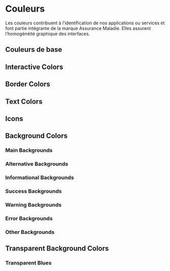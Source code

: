 
<Meta title="DesignTokens/Couleurs" />

# Couleurs

Les couleurs contribuent à l’identification de nos applications ou services et font partie intégrante de la marque Assurance Maladie. Elles assurent l’homogénéité graphique des interfaces.

## Couleurs de base
<ColorPalette className="vertical-palette">
    <ColorItem title="Primary" colors={{ primary: cnamColorsTokens.blue.base }} />
    <ColorItem title="Secondary" colors={{ secondary: cnamColorsTokens.cyan.darken40 }} />
    <ColorItem title="Accent" colors={{ accent: cnamColorsTokens.cyan.base }} />
    <ColorItem title="Error" colors={{ error: cnamColorsTokens.orange.darken20 }} />
    <ColorItem title="Info" colors={{ info: cnamColorsTokens.blue.base }} />
    <ColorItem title="Success" colors={{ success: cnamColorsTokens.green.base }} />
    <ColorItem title="Warning" colors={{ warning: cnamColorsTokens.yellow.base }} />
    <ColorItem title="Risque Pro" colors={{ risquePro: cnamColorsTokens.brick.base }} />
</ColorPalette>

## Interactive Colors
<ColorPalette className="vertical-palette">
    <ColorItem title="Default" colors={{ interactiveDefault: cnamLightTheme.interactiveDefault }} />
    <ColorItem title="Hover" colors={{ interactiveHover: cnamLightTheme.interactiveHover }} />
    <ColorItem title="Pressed" colors={{ interactivePressed: cnamLightTheme.interactivePressed }} />
    <ColorItem title="Focus" colors={{ interactiveFocus: cnamLightTheme.interactiveFocus }} />
    <ColorItem title="Disabled" colors={{ interactiveDisabled: cnamLightTheme.interactiveDisabled }} />
    <ColorItem title="Hover On Selected" colors={{ interactiveHoverOnSelected: cnamLightTheme.interactiveHoverOnSelected }} />
</ColorPalette>

## Border Colors
<ColorPalette className="vertical-palette">
    <ColorItem title="Darker" colors={{ borderDarker: cnamLightTheme.borderDarker }} />
    <ColorItem title="Base" colors={{ borderBase: cnamLightTheme.borderBase }} />
    <ColorItem title="Subdued" colors={{ borderSubdued: cnamLightTheme.borderSubdued }} />
    <ColorItem title="Accent" colors={{ borderAccent: cnamLightTheme.borderAccent }} />
    <ColorItem title="Accent Contrasted" colors={{ borderAccentContrasted: cnamLightTheme.borderAccentContrasted }} />
    <ColorItem title="Accent On Dark" colors={{ borderAccentOnDark: cnamLightTheme.borderAccentOnDark }} />
    <ColorItem title="Info" colors={{ borderInfo: cnamLightTheme.borderInfo }} />
    <ColorItem title="Success" colors={{ borderSuccess: cnamLightTheme.borderSuccess }} />
    <ColorItem title="Warning" colors={{ borderWarning: cnamLightTheme.borderWarning }} />
    <ColorItem title="Error" colors={{ borderError: cnamLightTheme.borderError }} />
    <ColorItem title="On Dark" colors={{ borderOnDark: cnamLightTheme.borderOnDark }} />
    <ColorItem title="Disabled" colors={{ borderDisabled: cnamLightTheme.borderDisabled }} />
    <ColorItem title="Disabled On Dark" colors={{ borderDisabledOnDark: cnamLightTheme.borderDisabledOnDark }} />
</ColorPalette>

## Text Colors
<ColorPalette className="vertical-palette">
    <ColorItem title="Base" colors={{ textBase: cnamLightTheme.textBase }} />
    <ColorItem title="Accent" colors={{ textAccent: cnamLightTheme.textAccent }} />
    <ColorItem title="Accent Contrasted" colors={{ textAccentContrasted: cnamLightTheme.textAccentContrasted }} />
    <ColorItem title="Subdued" colors={{ textSubdued: cnamLightTheme.textSubdued }} />
    <ColorItem title="Info" colors={{ textInfo: cnamLightTheme.textInfo }} />
    <ColorItem title="Success" colors={{ textSuccess: cnamLightTheme.textSuccess }} />
    <ColorItem title="Warning" colors={{ textWarning: cnamLightTheme.textWarning }} />
    <ColorItem title="Error" colors={{ textError: cnamLightTheme.textError }} />
    <ColorItem title="Disabled" colors={{ textDisabled: cnamLightTheme.textDisabled }} />
    <ColorItem title="On Dark" colors={{ textOnDark: cnamLightTheme.textOnDark }} />
    <ColorItem title="Subdued On Dark" colors={{ textSubduedOnDark: cnamLightTheme.textSubduedOnDark }} />
    <ColorItem title="Disabled On Dark" colors={{ textDisabledOnDark: cnamLightTheme.textDisabledOnDark }} />
</ColorPalette>

## Icons
<ColorPalette>
    <ColorItem title="Base" colors={{ textBase: cnamLightTheme.iconBase }} />
    <ColorItem title="Subdued" colors={{ textSubdued: cnamLightTheme.iconSubdued }} />
    <ColorItem title="Subdued On Dark" colors={{ textSubduedOnDark: cnamLightTheme.iconSubduedOnDark }} />
    <ColorItem title="Accent" colors={{ textAccent: cnamLightTheme.iconAccent }} />
    <ColorItem title="Accent Contrasted" colors={{ textAccentContrasted: cnamLightTheme.iconAccentContrasted }} />
    <ColorItem title="Info" colors={{ textInfo: cnamLightTheme.iconInfo }} />
    <ColorItem title="Success" colors={{ textSuccess: cnamLightTheme.iconSuccess }} />
    <ColorItem title="Warning" colors={{ textWarning: cnamLightTheme.iconWarning }} />
    <ColorItem title="Error" colors={{ textError: cnamLightTheme.iconError }} />
    <ColorItem title="On Dark" colors={{ textOnDark: cnamLightTheme.iconOnDark }} />
    <ColorItem title="Disabled" colors={{ textDisabled: cnamLightTheme.iconDisabled }} />
    <ColorItem title="Disabled On Dark" colors={{ textDisabledOnDark: cnamLightTheme.iconDisabledOnDark }} />
</ColorPalette>

## Background Colors

### Main Backgrounds
<ColorPalette className="vertical-palette">
    <ColorItem title="Main" colors={{ backgroundMain: cnamLightTheme.backgroundMain }} />
    <ColorItem title="Surface" colors={{ backgroundSurface: cnamLightTheme.backgroundSurface }} />
    <ColorItem title="Surface Alt" colors={{ backgroundSurfaceAlt: cnamLightTheme.backgroundSurfaceAlt }} />
</ColorPalette>

### Alternative Backgrounds
<ColorPalette className="vertical-palette">
    <ColorItem title="Main Alt" colors={{ backgroungMainAlt: cnamLightTheme.backgroungMainAlt }} />
    <ColorItem title="Raised" colors={{ backgroungRaised: cnamLightTheme.backgroungRaised }} />
    <ColorItem title="Accent" colors={{ backgroundAccent: cnamLightTheme.backgroundAccent }} />
    <ColorItem title="Accent Contrasted" colors={{ backgroungAccentContrasted: cnamLightTheme.backgroungAccentContrasted }} />
    <ColorItem title="Accent Alt" colors={{ backgroundAccentAlt: cnamLightTheme.backgroundAccentAlt }} />
</ColorPalette>

### Informational Backgrounds
<ColorPalette className="vertical-palette">
    <ColorItem title="Info" colors={{ backgroundInfo: cnamLightTheme.backgroundInfo }} />
    <ColorItem title="Info Subdued" colors={{ backgroundInfoSubdued: cnamLightTheme.backgroundInfoSubdued }} />
    <ColorItem title="Info Contrasted" colors={{ backgroundInfoContrasted: cnamLightTheme.backgroundInfoContrasted }} />
</ColorPalette>

### Success Backgrounds
<ColorPalette className="vertical-palette">
    <ColorItem title="Success" colors={{ backgroundSuccess: cnamLightTheme.backgroundSuccess }} />
    <ColorItem title="Success Subdued" colors={{ backgroundSuccessSubdued: cnamLightTheme.backgroundSuccessSubdued }} />
    <ColorItem title="Success Contrasted" colors={{ backgroundSuccessContrasted: cnamLightTheme.backgroundSuccessContrasted }} />
</ColorPalette>

### Warning Backgrounds
<ColorPalette className="vertical-palette">
    <ColorItem title="Warning" colors={{ backgroundWarning: cnamLightTheme.backgroundWarning }} />
    <ColorItem title="Warning Subdued" colors={{ backgroundWarningSubdued: cnamLightTheme.backgroundWarningSubdued }} />
    <ColorItem title="Warning Contrasted" colors={{ backgroundWarningContrasted: cnamLightTheme.backgroundWarningContrasted }} />
</ColorPalette>

### Error Backgrounds
<ColorPalette className="vertical-palette">
    <ColorItem title="Error" colors={{ backgroundError: cnamLightTheme.backgroundError }} />
    <ColorItem title="Error Subdued" colors={{ backgroundErrorSubdued: cnamLightTheme.backgroundErrorSubdued }} />
    <ColorItem title="Error Contrasted" colors={{ backgroundErrorContrasted: cnamLightTheme.backgroundErrorContrasted }} />
</ColorPalette>

### Other Backgrounds
<ColorPalette className="vertical-palette">
    <ColorItem title="Disabled" colors={{ backgroundDisabled: cnamLightTheme.backgroundDisabled }} />
    <ColorItem title="Disabled On Dark" colors={{ backgroundDisabledOnDark: cnamLightTheme.backgroundDisabledOnDark }} />
    <ColorItem title="Assure" colors={{ backgroundAssure: cnamLightTheme.backgroundAssure }} />
    <ColorItem title="Professionnel" colors={{ backgroundProfessionnel: cnamLightTheme.backgroundProfessionnel }} />
    <ColorItem title="Entreprise" colors={{ backgroundEntreprise: cnamLightTheme.backgroundEntreprise }} />
</ColorPalette>


## Transparent Background Colors

### Transparent Blues
<ColorPalette className="vertical-palette">
    <ColorItem title="Transparent Blue 18" colors={{ transparentBlue18: cnamLightTheme.transparentBlue18 }} />
    <ColorItem title="Transparent Blue 8" colors={{ transparentBlue8: cnamLightTheme.transparentBlue8 }} />
</ColorPalette>
